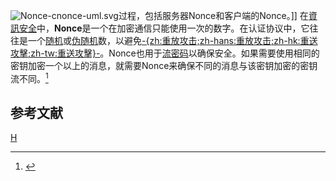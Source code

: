 {{noteTA
|G1=IT
}}
[[File:Nonce-cnonce-uml.svg|thumb]]过程，包括服务器Nonce和客户端的Nonce。]]
在[[資訊安全|資訊安全]]中，'''Nonce'''是一个在加密通信只能使用一次的数字。在认证协议中，它往往是一个[[随机|随机]]或[[伪随机|伪随机]]数，以避免[[重放攻击|-{zh:重放攻击;zh-hans:重放攻击;zh-hk:重送攻擊;zh-tw:重送攻擊}-]]。Nonce也用于[[流密码|流密码]]以确保安全。如果需要使用相同的密钥加密一个以上的消息，就需要Nonce来确保不同的消息与该密钥加密的密钥流不同。<ref>{{Cite web |url=http://www.cs.ucdavis.edu/~rogaway/papers/nonce.pdf |title=Nonce-Based Symmetric Encryption |accessdate=2013-05-27 |archive-date=2013-05-10 |archive-url=https://web.archive.org/web/20130510090213/http://www.cs.ucdavis.edu/~rogaway/papers/nonce.pdf |dead-url=no }}</ref>

==参考文献==
{{reflist}}

{{Crypto-stub}}

[[分类:密码学|H]]